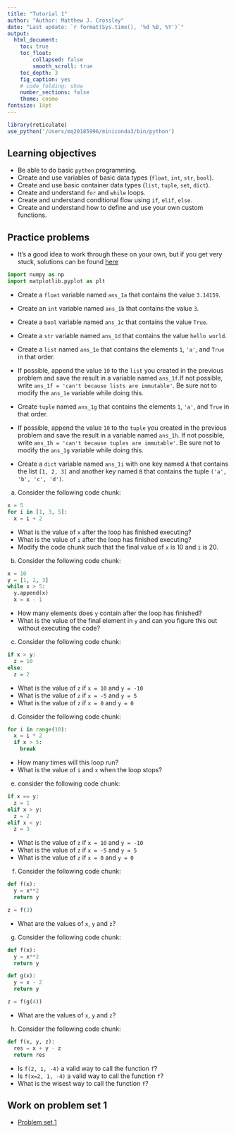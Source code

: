 ```yaml
---
title: "Tutorial 1"
author: "Author: Matthew J. Crossley"
date: "Last update: `r format(Sys.time(), '%d %B, %Y')`"
output:
  html_document:
    toc: true
    toc_float:
        collapsed: false
        smooth_scroll: true
    toc_depth: 3
    fig_caption: yes
    # code_folding: show
    number_sections: false
    theme: cosmo
fontsize: 14pt
---
```


```r
library(reticulate)
use_python('/Users/mq20185996/miniconda3/bin/python')
```

## Learning objectives
* Be able to do basic `python` programming.
* Create and use variables of basic data types (`float`, `int`, `str`, `bool`).
* Create and use basic container data types (`list`, `tuple`, `set`, `dict`).
* Create and understand `for` and `while` loops.
* Create and understand conditional flow using `if`, `elif`, `else`.
* Create and understand how to define and use your own custom functions.

## Practice problems
* It's a good idea to work through these on your own, but if
you get very stuck, solutions can be found
[here](tutorial_1_solutions.html)

```python
import numpy as np
import matplotlib.pyplot as plt
```

* Create a `float` variable named `ans_1a` that contains
the value `3.14159`.

* Create an `int` variable named `ans_1b` that contains the
value `3`.

* Create a `bool` variable named `ans_1c` that contains the
value `True`.

* Create a `str` variable named `ans_1d` that contains the
value `hello world`.

* Create a `list` named `ans_1e` that contains the elements
`1`, `'a'`, and `True` in that order.

* If possible, append the value `10` to the `list` you
created in the previous problem and save the result in a
variable named `ans_1f`.If not possible, write `ans_1f =
'can't because lists are immutable'`. Be sure not to modify
the `ans_1e` variable while doing this.

* Create `tuple` named `ans_1g`  that contains the elements
`1`, `'a'`, and `True` in that order.

* If possible, append the value `10` to the `tuple` you
created in the previous problem and save the result in a
variable named `ans_1h`. If not possible, write `ans_1h =
'can't because tuples are immutable'`. Be sure not to modify
the `ans_1g` variable while doing this.

* Create a `dict` variable named `ans_1i` with one key named
`A` that contains the list `[1, 2, 3]` and another key named
`B` that contains the tuple `('a', 'b', 'c', 'd')`.

a. Consider the following code chunk:
```python
x = 5
for i in [1, 3, 5]:
  x = i + 2
```
* What is the value of `x` after the loop has finished executing?
* What is the value of `i` after the loop has finished executing?
* Modify the code chunk such that the final value of `x` is
  10 and `i` is 20.

b. Consider the following code chunk:
```python
x = 10
y = [1, 2, 3]
while x > 5:
  y.append(x)
  x = x - 1
```
* How many elements does `y` contain after the loop has finished?
* What is the value of the final element in `y` and can you figure
  this out without executing the code?
  
c. Consider the following code chunk:
```r
if x > y: 
  z = 10
else:
  z = 2
```
* What is the value of `z` if `x = 10` and `y = -10`
* What is the value of `z` if `x = -5` and `y = 5`
* What is the value of `z` if `x = 0` and `y = 0`

d. Consider the following code chunk:
```python
for i in range(10):
  x = i * 2
  if x > 5:
    break
```
* How many times will this loop run?
* What is the value of `i` and `x` when the loop stops?

e. consider the following code chunk:
```python
if x == y:
  z = 1
elif x > y:
  z = 2
elif x < y:
  z = 3
```
* What is the value of `z` if `x = 10` and `y = -10`
* What is the value of `z` if `x = -5` and `y = 5`
* What is the value of `z` if `x = 0` and `y = 0`

f. Consider the following code chunk:
```python
def f(x):
  y = x**2
  return y

z = f(3)
```
* What are the values of `x`, `y` and `z`?

g. Consider the following code chunk:
```python
def f(x):
  y = x**2
  return y

def g(x):
  y = x - 2
  return y

z = f(g(4))
```
* What are the values of `x`, `y` and `z`?

h. Consider the following code chunk:
```python
def f(x, y, z):
  res = x + y - z
  return res
```
* Is `f(2, 1, -4)` a valid way to call the function `f`?
* Is `f(x=2, 1, -4)` a valid way to call the function `f`?
* What is the wisest way to call the function `f`?

## Work on problem set 1
* [Problem set 1](homework_1.html)